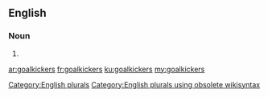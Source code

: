 ==English==

===Noun===
{{head|en}}

# {{plural of|goalkicker}}

[[Category:English plurals]][[Category:English plurals using obsolete wikisyntax]]

[[ar:goalkickers]]
[[fr:goalkickers]]
[[ku:goalkickers]]
[[my:goalkickers]]
